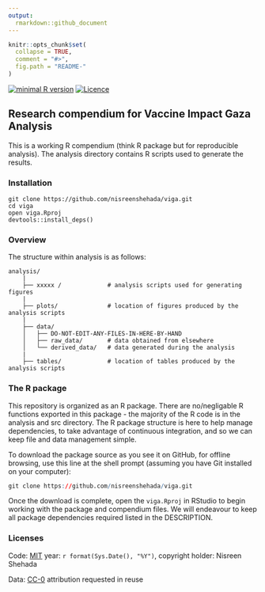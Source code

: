 ```yaml
---
output:
  rmarkdown::github_document
---
```


<!-- README.md is generated from README.Rmd. Please edit that file -->

```r
knitr::opts_chunk$set(
  collapse = TRUE,
  comment = "#>",
  fig.path = "README-"
)
```
[![minimal R version](https://img.shields.io/badge/R%3E%3D-`r as.character(getRversion())`-brightgreen.svg)](https://cran.r-project.org/)
[![Licence](https://img.shields.io/github/license/mashape/apistatus.svg)](http://choosealicense.com/licenses/mit/) 

## Research compendium for Vaccine Impact Gaza Analysis

This is a working R compendium (think R package but for reproducible analysis). The analysis directory contains R scripts used to generate the results. 

### Installation

```
git clone https://github.com/nisreenshehada/viga.git
cd viga
open viga.Rproj
devtools::install_deps()
```

### Overview

The structure within analysis is as follows:

```
analysis/
    |
    ├── xxxxx /             # analysis scripts used for generating figures
    |
    ├── plots/              # location of figures produced by the analysis scripts
    |
    ├── data/
    │   ├── DO-NOT-EDIT-ANY-FILES-IN-HERE-BY-HAND
    │   ├── raw_data/       # data obtained from elsewhere
    │   └── derived_data/   # data generated during the analysis
    |
    ├── tables/             # location of tables produced by the analysis scripts
```
### The R package 

This repository is organized as an R package. There are no/negligable R functions exported in this package - the majority of the R code is in the analysis and src directory. The R package structure is here to help manage dependencies, to take advantage of continuous integration, and so we can keep file and data management simple.

To download the package source as you see it on GitHub, for offline browsing, use this line at the shell prompt (assuming you have Git installed on your computer):

```r
git clone https://github.com/nisreenshehada/viga.git
```

Once the download is complete, open the `viga.Rproj` in RStudio to begin working with the package and compendium files. We will endeavour to keep all package dependencies required listed in the DESCRIPTION. 

### Licenses

Code: [MIT](http://opensource.org/licenses/MIT) year: `r format(Sys.Date(), "%Y")`, copyright holder: Nisreen Shehada

Data: [CC-0](http://creativecommons.org/publicdomain/zero/1.0/) attribution requested in reuse

